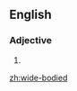==English==

===Adjective===
{{en-adj}}
# {{alternative spelling of|[[widebodied]]}}

[[zh:wide-bodied]]